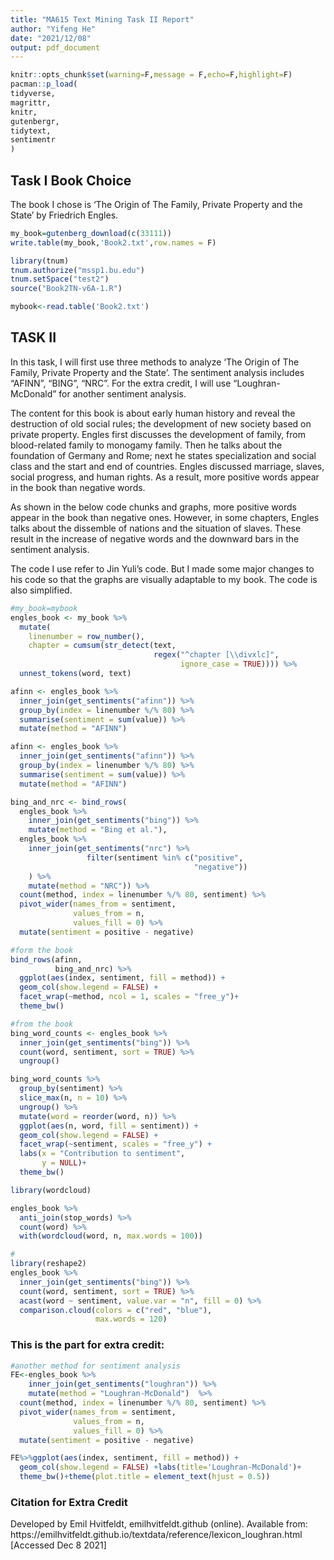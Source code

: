 ```yaml
---
title: "MA615 Text Mining Task II Report"
author: "Yifeng He"
date: "2021/12/08"
output: pdf_document
---
```


```r
knitr::opts_chunk$set(warning=F,message = F,echo=F,highlight=F)
pacman::p_load(
tidyverse,
magrittr,
knitr,
gutenbergr,
tidytext,
sentimentr
)
```

## Task I Book Choice

The book I chose is 'The Origin of The Family, Private Property and the State' by Friedrich Engles.

```r
my_book=gutenberg_download(c(33111))
write.table(my_book,'Book2.txt',row.names = F)

```

```r
library(tnum)
tnum.authorize("mssp1.bu.edu")
tnum.setSpace("test2")
source("Book2TN-v6A-1.R")
```

```r
mybook<-read.table('Book2.txt')
```

## TASK II

In this task, I will first use three methods to analyze 'The Origin of The Family, Private Property and the State'. The sentiment analysis includes "AFINN", "BING", "NRC". For the extra credit, I will use "Loughran-McDonald" for another sentiment analysis. 

The content for this book is about early human history and reveal the destruction of old social rules; the development of new society based on private property. Engles first discusses the development of family, from blood-related family to monogamy family. Then he talks about the foundation of Germany and Rome; next he states specialization and social class and the start and end of countries. Engles discussed marriage, slaves, social progress, and human rights. As a result, more positive words appear in the book than negative words. 

As shown in the below code chunks and graphs, more positive words appear in the book than negative ones. However, in some chapters, Engles talks about the dissemble of nations and the situation of slaves. These result in the increase of negative words and the downward bars in the sentiment analysis. 

The code I use refer to Jin Yuli's code. But I made some major changes to his code so that the graphs are visually adaptable to my book. The code is also simplified.

```r
#my_book=mybook
engles_book <- my_book %>%
  mutate(
    linenumber = row_number(),
    chapter = cumsum(str_detect(text, 
                                regex("^chapter [\\divxlc]", 
                                      ignore_case = TRUE)))) %>%
  unnest_tokens(word, text)
```


```r
afinn <- engles_book %>% 
  inner_join(get_sentiments("afinn")) %>% 
  group_by(index = linenumber %/% 80) %>% 
  summarise(sentiment = sum(value)) %>% 
  mutate(method = "AFINN")
```



```r
afinn <- engles_book %>% 
  inner_join(get_sentiments("afinn")) %>% 
  group_by(index = linenumber %/% 80) %>% 
  summarise(sentiment = sum(value)) %>% 
  mutate(method = "AFINN")

bing_and_nrc <- bind_rows(
  engles_book %>% 
    inner_join(get_sentiments("bing")) %>%
    mutate(method = "Bing et al."),
  engles_book %>% 
    inner_join(get_sentiments("nrc") %>% 
                 filter(sentiment %in% c("positive", 
                                         "negative"))
    ) %>%
    mutate(method = "NRC")) %>%
  count(method, index = linenumber %/% 80, sentiment) %>%
  pivot_wider(names_from = sentiment,
              values_from = n,
              values_fill = 0) %>% 
  mutate(sentiment = positive - negative)
```

```r
#form the book
bind_rows(afinn, 
          bing_and_nrc) %>%
  ggplot(aes(index, sentiment, fill = method)) +
  geom_col(show.legend = FALSE) +
  facet_wrap(~method, ncol = 1, scales = "free_y")+
  theme_bw()
```

```r
#from the book
bing_word_counts <- engles_book %>%
  inner_join(get_sentiments("bing")) %>%
  count(word, sentiment, sort = TRUE) %>%
  ungroup()
```

```r
bing_word_counts %>%
  group_by(sentiment) %>%
  slice_max(n, n = 10) %>% 
  ungroup() %>%
  mutate(word = reorder(word, n)) %>%
  ggplot(aes(n, word, fill = sentiment)) +
  geom_col(show.legend = FALSE) +
  facet_wrap(~sentiment, scales = "free_y") +
  labs(x = "Contribution to sentiment",
       y = NULL)+
  theme_bw()
```



```r
library(wordcloud)

engles_book %>%
  anti_join(stop_words) %>%
  count(word) %>%
  with(wordcloud(word, n, max.words = 100))
```



```r
#
library(reshape2)
engles_book %>%
  inner_join(get_sentiments("bing")) %>%
  count(word, sentiment, sort = TRUE) %>%
  acast(word ~ sentiment, value.var = "n", fill = 0) %>%
  comparison.cloud(colors = c("red", "blue"),
                   max.words = 120)
```

\newpage

### This is the part for extra credit:

```r
#another method for sentiment analysis
FE<-engles_book %>% 
    inner_join(get_sentiments("loughran")) %>%
    mutate(method = "Loughran-McDonald")  %>% 
  count(method, index = linenumber %/% 80, sentiment) %>% 
  pivot_wider(names_from = sentiment,
              values_from = n,
              values_fill = 0) %>% 
  mutate(sentiment = positive - negative)

FE%>%ggplot(aes(index, sentiment, fill = method)) +
  geom_col(show.legend = FALSE) +labs(title='Loughran-McDonald')+
  theme_bw()+theme(plot.title = element_text(hjust = 0.5))
```

### Citation for Extra Credit

Developed by Emil Hvitfeldt, emilhvitfeldt.github (online).  Available from: https://emilhvitfeldt.github.io/textdata/reference/lexicon_loughran.html [Accessed Dec 8 2021]


